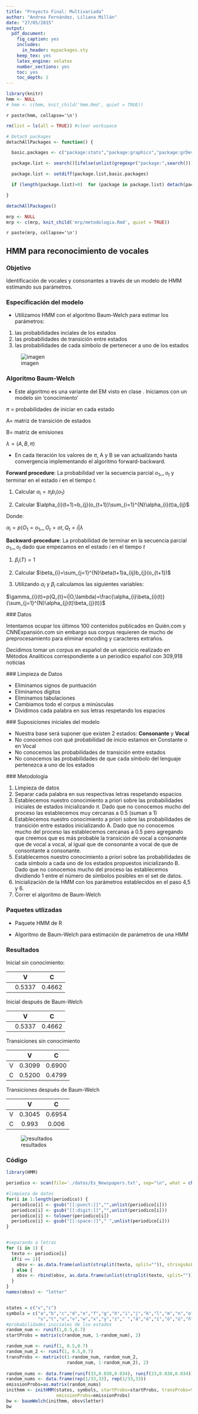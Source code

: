 ```yaml
---
title: "Proyecto Final: Multivariada"
author: "Andrea Fernández, Liliana Millán"
date: "27/05/2015"
output:
  pdf_document:
    fig_caption: yes
    includes:
      in_header: mypackages.sty
    keep_tex: yes
    latex_engine: xelatex
    number_sections: yes
    toc: yes
    toc_depth: 2
---
```


```r
library(knitr)
hmm <- NULL
# hmm <- c(hmm, knit_child('hmm.Rmd', quiet = TRUE))
```

`r paste(hmm, collapse='\n')`

\pagebreak

```r
rm(list = ls(all = TRUE)) #clear workspace

# Detach packages
detachAllPackages <- function() {

  basic.packages <- c("package:stats","package:graphics","package:grDevices","package:utils","package:datasets","package:methods","package:base")

  package.list <- search()[ifelse(unlist(gregexpr("package:",search()))==1,TRUE,FALSE)]

  package.list <- setdiff(package.list,basic.packages)

  if (length(package.list)>0)  for (package in package.list) detach(package, character.only=TRUE)

}

detachAllPackages()

mrp <- NULL
mrp <- c(mrp, knit_child('mrp/metodologia.Rmd', quiet = TRUE))
```

`r paste(mrp, collapse='\n')`


## HMM para reconocimiento de vocales 

### Objetivo

Identificación de vocales y consonantes a través de un modelo de HMM estimando sus parámetros.


### Especificación del modelo

* Utilizamos HMM con el algoritmo Baum-Welch para estimar los parámetros:

1. las probabilidades inciales de los estados
2. las probabilidades de transición entre estados 
3. las probabilidades de cada símbolo de pertenecer a uno de los estados 


![imagen](./hmm/modelo_vocales.png)


### Algoritmo Baum-Welch

* Este algoritmo es una variante del EM visto en clase . Iniciamos con un modelo sin 'conocimiento' 

$\pi$ = probabilidades de iniciar en cada estado

A= matriz de transición de estados

B= matriz de emisiones

$\lambda=(A,B,\pi)$

* En cada iteración los valores de $\pi$, A y B se van actualizando hasta convergencia implementando el algoritmo forward-backward. 

**Forward procedure**: La probabilidad ver la secuencia parcial $o_{1}, , ,o_{t}$ y terminar en el estado *i* en el tiempo *t*.


1. Calcular $\alpha_{i}=\pi_{i}b_{i}(o_{1})$

2. Calcular $\alpha_{i}(t+1)=b_{j}(o_{t+1})\sum_{i=1}^{N}\alpha_{i}(t)a_{ij}$



Donde: 

$\alpha_{i} = p(O_{1}=o_{1}, , ,O_{t}=o{t},Q_{t}=i|\lambda$  


**Backward-procedure**: La probabilidad de terminar en la secuencia parcial $o_{1}, , ,o_{t}$ dado que empezamos en el estado *i* en el tiempo *t*

1. $\beta_{i}(T)=1$

2. Calcular $\beta_{i}=\sum_{j=1}^{N}\beta(t+1)a_{ij}b_{j}(o_{t+1})$

3. Utilizando $\alpha_{i}$ y $\beta_{i}$ calculamos las siguientes variables:

$\gamma_{i}(t)=p(Q_{t}=i|O,\lambda)=\frac{\alpha_{i}\beta_{i}(t)}{\sum_{j=1}^{N}\alpha_{j}(t)\beta_{j}(t)}$


### Datos 

Intentamos ocupar los últimos 100 contenidos publicados en Quién.com y CNNExpansión.com sin embargo sus corpus requieren de mucho de preprocesamiento para eliminar encoding y caracteres extraños.

Decidimos tomar un corpus en español de un ejercicio realizado en Métodos Analíticos correspondiente a un periodico español con 309,918 noticias  

### Limpieza de Datos 

* Eliminamos signos de puntuación
* Eliminamos dígitos
* Eliminamos tabulaciones
* Cambiamos todo el corpus a minúsculas
* Dividimos cada palabra en sus letras respetando los espacios

### Suposiciones iniciales del modelo

* Nuestra base será suponer que existen 2 estados: **Consonante** y **Vocal**  
* No conocemos con qué probabilidad de inicio estamos en Constante o en Vocal
* No conocemos las probabilidades de transición entre estados 
* No conocemos las probabilidades de que cada símbolo del lenguaje pertenezca a uno de los estados

### Metodología

1. Limpieza de datos
2. Separar cada palabra en sus respectivas letras respetando espacios
3. Establecemos nuestro conocimiento a priori sobre las probabilidades iniciales de estados inicializando $\pi$. Dado que no conocemos mucho del proceso las establecemos muy cercanas a 0.5 (suman a 1)
4. Establecemos nuestro conocimiento a priori sobre las probabilidades de transición entre estados inicializando A. Dado que no conocemos mucho del proceso las establecemos cercanas a 0.5 pero agregando que creemos que es más probable la transición de vocal a consonante que de vocal a vocal, al igual que de consonante a vocal de que de consontante a consonante. 
5. Establecemos nuestro conocimiento a priori sobre las probabilidades de cada símbolo a cada uno de los estados propuestos inicializando B. Dado que no conocemos mucho del proceso las establecemos dividiendo 1 entre el número de símbolos posibles en el set de datos. 
6. Inicialización de la HMM con los parámetros establecidos en el paso 4,5 y 6.
7. Correr el algoritmo de Baum-Welch

### Paquetes utlizadas

* Paquete HMM de R

* Algoritmo de Baum-Welch para estimación de parámetros de una HMM

### Resultados

Inicial sin conocimiento:

||V|C|
|:---:|:---:|:---:|
||0.5337|0.4662|


Inicial después de Baum-Welch

||V|C|
|:---:|:---:|:---:|
||0.5337|0.4662|


Transiciones sin conocimiento

||V|C|
|:---:|:---:|:---:|
|V| 0.3099|0.6900|
|C|0.5200|0.4799|

Transiciones después de Baum-Welch

||V|C|
|:---:|:---:|:---:|
|V| 0.3045|0.6954|
|C|0.993|0.006|

![resultados](./hmm/salida_vocales.png)


### Código

```r
library(HMM)

periodico <- scan(file='./datos/Es_Newspapers.txt', sep="\n", what = character())

#limpieza de datos
for(i in 1:length(periodico)) {
  periodico[i] <- gsub("[[:punct:]]","",unlist(periodico[i]))
  periodico[i] <- gsub("[[:digit:]]","",unlist(periodico[i]))
  periodico[i] <- tolower(periodico[i])
  periodico[i] <- gsub("[[:space:]]"," ",unlist(periodico[i]))
}


#separando a letras
for (i in 1) {
  texto <- periodico[i]
  if(i == 1){
    obsv <- as.data.frame(unlist(strsplit(texto, split="")), stringsAsFactors=FALSE)
  } else {
    obsv <- rbind(obsv, as.data.frame(unlist(strsplit(texto, split="")), stringsAsFactors=FALSE))
  }
}
names(obsv) <- "letter"


states = c("v","c")
symbols = c("a","b","c","d","e","f","g","h","i","j","k","l","m","n","o","p","q","r",
            "s","t","u","v","w","x","y","z"," ","á","é","í","ó","ú","ñ")
#probabilidades iniciales de lso estados
random_num <- runif(1,0.5,0.7)
startProbs = matrix(c(random_num, 1-random_num), 2)

random_num <- runif(1, 0.5,0.7)
random_num_2 <- runif(1, 0.5,0.7)
transProbs <- matrix(c(1-random_num, random_num_2, 
                       random_num, 1-random_num_2), 2)
  
random_nums <- data.frame(runif(33,0.030,0.034), runif(33,0.030,0.034))
random_nums <- data.frame(rep(1/33,33), rep(1/33,33))
emissionProbs=as.matrix(random_nums)
inithmm <- initHMM(states, symbols, startProbs=startProbs, transProbs=transProbs, 
                   emissionProbs=emissionProbs)
bw <- baumWelch(inithmm, obsv$letter)
bw
```



